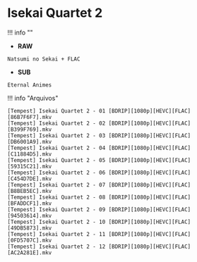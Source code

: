 # Isekai Quartet 2

!!! info ""
- **RAW**
```
Natsumi no Sekai + FLAC
```
- **SUB**
```
Eternal Animes
```


!!! info "Arquivos"
```
[Tempest] Isekai Quartet 2 - 01 [BDRIP][1080p][HEVC][FLAC] [86B7F6F7].mkv
[Tempest] Isekai Quartet 2 - 02 [BDRIP][1080p][HEVC][FLAC] [B399F769].mkv
[Tempest] Isekai Quartet 2 - 03 [BDRIP][1080p][HEVC][FLAC] [DB6001A9].mkv
[Tempest] Isekai Quartet 2 - 04 [BDRIP][1080p][HEVC][FLAC] [C11884D5].mkv
[Tempest] Isekai Quartet 2 - 05 [BDRIP][1080p][HEVC][FLAC] [59315C21].mkv
[Tempest] Isekai Quartet 2 - 06 [BDRIP][1080p][HEVC][FLAC] [C454D7DE].mkv
[Tempest] Isekai Quartet 2 - 07 [BDRIP][1080p][HEVC][FLAC] [B8BEB5EC].mkv
[Tempest] Isekai Quartet 2 - 08 [BDRIP][1080p][HEVC][FLAC] [BFADDCF1].mkv
[Tempest] Isekai Quartet 2 - 09 [BDRIP][1080p][HEVC][FLAC] [94503614].mkv
[Tempest] Isekai Quartet 2 - 10 [BDRIP][1080p][HEVC][FLAC] [49DB5873].mkv
[Tempest] Isekai Quartet 2 - 11 [BDRIP][1080p][HEVC][FLAC] [0FD5707C].mkv
[Tempest] Isekai Quartet 2 - 12 [BDRIP][1080p][HEVC][FLAC] [AC2A281E].mkv
```
